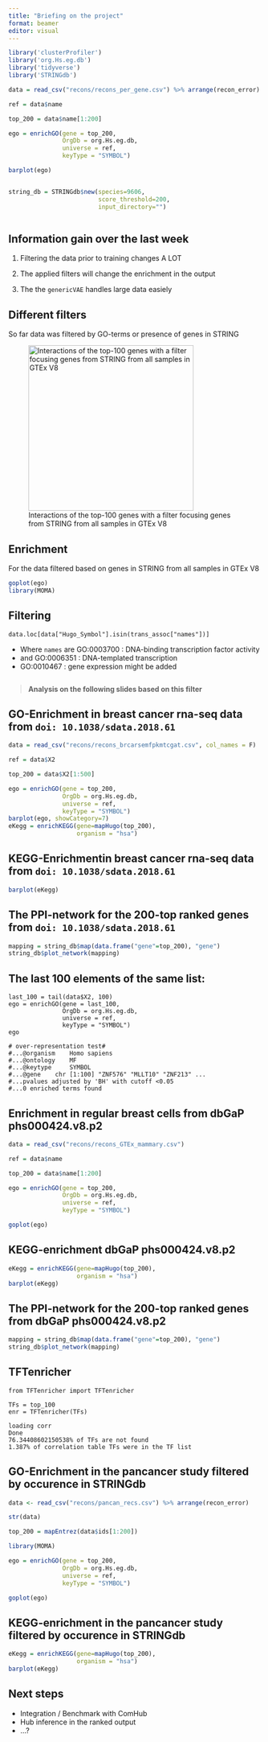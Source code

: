 ```yaml
---
title: "Briefing on the project"
format: beamer
editor: visual
---
```


```r
library('clusterProfiler')
library('org.Hs.eg.db')
library('tidyverse')
library('STRINGdb')

data = read_csv("recons/recons_per_gene.csv") %>% arrange(recon_error)

ref = data$name

top_200 = data$name[1:200]

ego = enrichGO(gene = top_200,
               OrgDb = org.Hs.eg.db,
               universe = ref,
               keyType = "SYMBOL")

barplot(ego)


string_db = STRINGdb$new(species=9606,
                         score_threshold=200,
                         input_directory="")



```

## Information gain over the last week {#sec-1}

1.  Filtering the data prior to training changes A LOT

2.  The applied filters will change the enrichment in the output

3.  The the `genericVAE` handles large data easiely

## Different filters

So far data was filtered by GO-terms or presence of genes in STRING

![Interactions of the top-100 genes with a filter focusing genes from STRING from all samples in GTEx V8](top_100_interactions_string_filtered.png){width="329"}

## Enrichment

For the data filtered based on genes in STRING from all samples in GTEx V8

```r
goplot(ego)
library(MOMA)
```

## Filtering

```         
data.loc[data["Hugo_Symbol"].isin(trans_assoc["names"])]
```

-   Where `names` are GO:0003700 : DNA-binding transcription factor activity
-   and GO:0006351 : DNA-templated transcription
-   GO:0010467 : gene expression might be added

```         
```

> **Analysis on the following slides based on this filter**

## GO-Enrichment in breast cancer rna-seq data from `doi: 10.1038/sdata.2018.61`

```r
data = read_csv("recons/recons_brcarsemfpkmtcgat.csv", col_names = F)

ref = data$X2

top_200 = data$X2[1:500]

ego = enrichGO(gene = top_200,
               OrgDb = org.Hs.eg.db,
               universe = ref,
               keyType = "SYMBOL")
barplot(ego, showCategory=7)
eKegg = enrichKEGG(gene=mapHugo(top_200),
                   organism = "hsa")

```

## KEGG-Enrichmentin breast cancer rna-seq data from `doi: 10.1038/sdata.2018.61`

```r
barplot(eKegg)
```

## The PPI-network for the 200-top ranked genes from `doi: 10.1038/sdata.2018.61`

```r
mapping = string_db$map(data.frame("gene"=top_200), "gene")
string_db$plot_network(mapping)
```

## The last 100 elements of the same list:

```         
last_100 = tail(data$X2, 100)
ego = enrichGO(gene = last_100,
               OrgDb = org.Hs.eg.db,
               universe = ref,
               keyType = "SYMBOL")
ego

# over-representation test#
#...@organism    Homo sapiens
#...@ontology    MF
#...@keytype     SYMBOL
#...@gene    chr [1:100] "ZNF576" "MLLT10" "ZNF213" ...
#...pvalues adjusted by 'BH' with cutoff <0.05
#...0 enriched terms found
```

## Enrichment in regular breast cells from dbGaP phs000424.v8.p2

```r
data = read_csv("recons/recons_GTEx_mammary.csv")

ref = data$name

top_200 = data$name[1:200]

ego = enrichGO(gene = top_200,
               OrgDb = org.Hs.eg.db,
               universe = ref,
               keyType = "SYMBOL")

goplot(ego)
```

## KEGG-enrichment dbGaP phs000424.v8.p2

```r
eKegg = enrichKEGG(gene=mapHugo(top_200),
                   organism = "hsa")
barplot(eKegg)
```

## The PPI-network for the 200-top ranked genes from dbGaP phs000424.v8.p2

```r
mapping = string_db$map(data.frame("gene"=top_200), "gene")
string_db$plot_network(mapping)
```

## TFTenricher

```         
from TFTenricher import TFTenricher

TFs = top_100
enr = TFTenricher(TFs)

loading corr
Done
76.34408602150538% of TFs are not found
1.387% of correlation table TFs were in the TF list
```

## GO-Enrichment in the pancancer study filtered by occurence in STRINGdb

```r
data <- read_csv("recons/pancan_recs.csv") %>% arrange(recon_error)

str(data)

top_200 = mapEntrez(data$ids[1:200])

library(MOMA)

ego = enrichGO(gene = top_200,
               OrgDb = org.Hs.eg.db,
               universe = ref,
               keyType = "SYMBOL")

goplot(ego)
```
## KEGG-enrichment in the pancancer study filtered by occurence in STRINGdb

```r
eKegg = enrichKEGG(gene=mapHugo(top_200),
                   organism = "hsa")
barplot(eKegg)
```


## Next steps

  - Integration / Benchmark with ComHub
  - Hub inference in the ranked output
  - ...?
